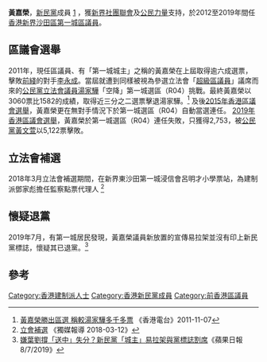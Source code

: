 {{BLPsources|date=2012年5月}}
'''黃嘉榮'''{{MH}}，[[新民黨_(香港)|新民黨]]成員 [https://npp.org.hk/npp/article/title/新民黨議員] {{Wayback|url=https://npp.org.hk/npp/article/title/%E6%96%B0%E6%B0%91%E9%BB%A8%E8%AD%B0%E5%93%A1 |date=20210118172553 }}，獲[[新界社團聯會|新界社團聯會]]及[[公民力量_(香港)|公民力量]]支持，於2012至2019年間任[[香港|香港]][[新界|新界]][[沙田區|沙田區]][[第一城_(選區)|第一城]][[區議員|區議員]]。

==區議會選舉==
{{main|2011年香港區議會選舉}} 
2011年，現任區議員、有「第一城城主」之稱的黃嘉榮在上屆取得逾六成選票，擊敗[[前綫_(1996年)|前綫]]的對手[[李永成|李永成]]。當屆就遭到同樣被視為參選立法會「[[超級區議員|超級區議員]]」議席而來的[[公民黨_(香港)|公民黨]][[香港特別行政區立法會|立法會議員]][[湯家驊|湯家驊]]「空降」第一城選區（R04）挑戰。最終黃嘉榮以3060票比1582的成績，取得近三分之二選票擊退湯家驊。<ref>[http://rthk.hk/rthk/news/expressnews/20111107/news_20111107_55_796281.htm 黃嘉榮勝出區選 稱較湯家驊多千多票] {{Wayback|url=http://rthk.hk/rthk/news/expressnews/20111107/news_20111107_55_796281.htm |date=20151125044820 }}《香港電台》2011-11-07</ref>
{{main|2015年香港區議會選舉}} 
及後[[2015年區議會選舉|2015年香港區議會選舉]]，黃嘉榮更在無對手情況下於第一城選區（R04）自動當選連任。
{{main|2019年香港區議會選舉}} 
[[2019年區議會選舉|2019年香港區議會選舉]]，黃嘉榮於第一城選區（R04）連任失敗，只獲得2,753，被[[公民黨_(香港)|公民黨]][[黃文萱|黃文萱]]以5,122票擊敗。

==立法會補選==
{{main|2018年3月香港立法會補選}} 
2018年3月立法會補選期間，在新界東沙田第一城浸信會呂明才小學票站，為建制派鄧家彪擔任監察點票代理人 <ref>[https://www.inmediahk.net/node/1055693 立會補選] {{Wayback|url=https://www.inmediahk.net/node/1055693 |date=20190710020841 }}《獨媒報導 2018-03-12》</ref>

==懷疑退黨==
2019年7月，有第一城居民發現，黃嘉榮議員新放置的宣傳易拉架並沒有印上新民黨標誌，懷疑其已退黨。<ref>[http://s.nextmedia.com/realtime/a.php?i=20190708&s=6996647&a=59802355 嫌葉劉撐「送中」失分？新民黨「城主」易拉架與黨標誌割席]《蘋果日報8/7/2019》
</ref>
{{Citation needed|7月13日，黃嘉榮在街坊群組轉發公民黨宣傳單張，有人懷疑他退出新民黨，為加入公民黨鋪路。|time=2019-08-14T16:29:32+00:00}}

== 參考 ==
{{reflist}}

[[Category:香港建制派人士|Category:香港建制派人士]]
[[Category:香港新民黨成員|Category:香港新民黨成員]]
[[Category:前香港區議員|Category:前香港區議員]]